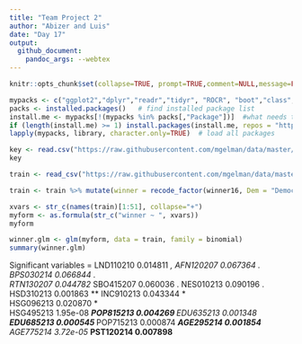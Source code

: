 ```yaml
---
title: "Team Project 2" 
author: "Abizer and Luis"
date: "Day 17"
output: 
  github_document:
    pandoc_args: --webtex
---
```


```r
knitr::opts_chunk$set(collapse=TRUE, prompt=TRUE,comment=NULL,message=FALSE, include=TRUE, fig.width = 9, fig.height = 4)
```

```r
mypacks <- c("ggplot2","dplyr","readr","tidyr", "ROCR", "boot","class","randomForest","e1071", "stringr","partykit","rpart")  # what packages are needed?
packs <- installed.packages()   # find installed package list
install.me <- mypacks[!(mypacks %in% packs[,"Package"])]  #what needs to be installed?
if (length(install.me) >= 1) install.packages(install.me, repos = "http://cran.us.r-project.org")   # install (if needed)
lapply(mypacks, library, character.only=TRUE)  # load all packages
```

```r
key <- read.csv("https://raw.githubusercontent.com/mgelman/data/master/county_facts_dictionary.csv")
key
```

```r
train <- read_csv("https://raw.githubusercontent.com/mgelman/data/master/train.csv")
```


```r
train <- train %>% mutate(winner = recode_factor(winner16, Dem = "Democratic", Rep = "Republican"))
```

```r
xvars <- str_c(names(train)[1:51], collapse="+")
myform <- as.formula(str_c("winner ~ ", xvars))
myform
```

```r
winner.glm <- glm(myform, data = train, family = binomial)
summary(winner.glm)
```

Significant variables = LND110210   0.014811 *, 
AFN120207   0.067364 .  
BPS030214   0.066844 .  
RTN130207   0.044782 * 
SBO415207   0.060036 . 
NES010213   0.090196 .
HSD310213   0.001863 ** 
INC910213   0.043344 *  
HSG096213   0.020870 *  
HSG495213   1.95e-08 ***
POP815213   0.004269 ** 
EDU635213   0.001348 ** 
EDU685213   0.000545 ***
POP715213   0.000874 ***
AGE295214   0.001854 ** 
AGE775214   3.72e-05 ***
PST120214   0.007898 ** 